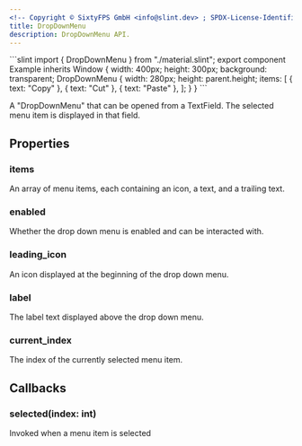 ```yaml
---
<!-- Copyright © SixtyFPS GmbH <info@slint.dev> ; SPDX-License-Identifier: MIT -->
title: DropDownMenu
description: DropDownMenu API.
---
```



<CodeSnippetMD imagePath="/src/assets/generated/menu1.png" scale="3" imageWidth="300" imageHeight="200" imageAlt="">
```slint
import { DropDownMenu } from "./material.slint";
export component Example inherits Window {
    width: 400px;
    height: 300px;
    background: transparent;
    DropDownMenu {
        width: 280px;
        height: parent.height;
        items: [
          { text: "Copy" },
          { text: "Cut" },
          { text: "Paste" },
        ];
    }
}
```
</CodeSnippetMD>

A "DropDownMenu" that can be opened from a TextField. The selected menu item is displayed in that field.

## Properties

### items
<SlintProperty propName="items" typeName="[struct]" structName="MenuItem">
An array of menu items, each containing an icon, a text, and a trailing text.
</SlintProperty>

### enabled
<SlintProperty propName="enabled" typeName="bool" defaultValue="true">
Whether the drop down menu is enabled and can be interacted with.
</SlintProperty>

### leading_icon
<SlintProperty propName="leading-icon" typeName="image">
An icon displayed at the beginning of the drop down menu.
</SlintProperty>

### label
<SlintProperty propName="label" typeName="string">
The label text displayed above the drop down menu.
</SlintProperty>

### current_index
<SlintProperty propName="current-index" typeName="int" propertyVisibility="in-out">
The index of the currently selected menu item.
</SlintProperty>

## Callbacks

### selected(index: int)
Invoked when a menu item is selected
